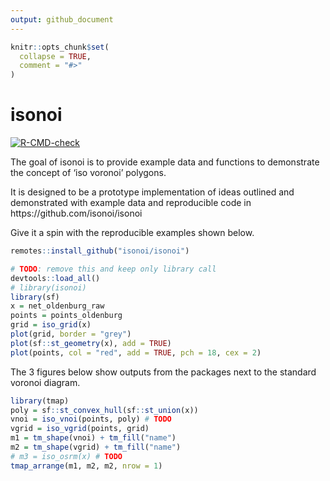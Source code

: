 ```yaml
---
output: github_document
---
```


<!-- README.md is generated from README.Rmd. Please edit that file -->

```r
knitr::opts_chunk$set(
  collapse = TRUE,
  comment = "#>"
)
```

# isonoi

<!-- badges: start -->
[![R-CMD-check](https://github.com/isonoi/isonoi/actions/workflows/R-CMD-check.yaml/badge.svg)](https://github.com/isonoi/isonoi/actions/workflows/R-CMD-check.yaml)
<!-- badges: end -->

The goal of isonoi is to provide example data and functions to demonstrate the concept of 'iso voronoi' polygons.

It is designed to be a prototype implementation of ideas outlined and demonstrated with example data and reproducible code in https://github.com/isonoi/isonoi

Give it a spin with the reproducible examples shown below.

```r
remotes::install_github("isonoi/isonoi")
```

```r
# TODO: remove this and keep only library call
devtools::load_all()
# library(isonoi)
library(sf)
x = net_oldenburg_raw
points = points_oldenburg
grid = iso_grid(x)
plot(grid, border = "grey")
plot(sf::st_geometry(x), add = TRUE)
plot(points, col = "red", add = TRUE, pch = 18, cex = 2)
```

The 3 figures below show outputs from the packages next to the standard voronoi diagram.

```r
library(tmap)
poly = sf::st_convex_hull(sf::st_union(x))
vnoi = iso_vnoi(points, poly) # TODO
vgrid = iso_vgrid(points, grid)
m1 = tm_shape(vnoi) + tm_fill("name")
m2 = tm_shape(vgrid) + tm_fill("name")
# m3 = iso_osrm(x) # TODO
tmap_arrange(m1, m2, m2, nrow = 1)
```

